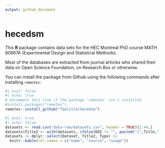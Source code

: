 ```yaml
---
output: github_document
---
```


# hecedsm

This **R** package contains data sets for the HEC Montreal PhD course MATH 80667A (Experimental Design and Statistical Methods).

Most of the databases are extracted from journal articles who shared their data on Open Science Foundation, on Research Box or otherwise.


You can install the package from Github using the following commands after installing `remotes`:

```r
#| eval: false
#| echo: true
# Uncomment this line if the package 'remotes' isn't installed
#install.packages("remotes") 
remotes::install_github("lbelzile/hecedsm")
```

```r
#| eval: true
#| echo: false
datasets <- read.csv("data-raw/datasets.csv", header = TRUE)[1:44,]
datasets$Title2 <- with(datasets, ifelse(DOI != "", paste0("[",Title,"]","(https://doi.org/", DOI, ")"), Title))
datasets |> dplyr::select(Dataset, Title2, Type) |>
  knitr::kable(col.names = c("name", "source", "usage"))

```
